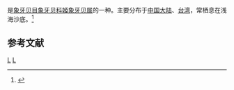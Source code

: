 {{noteTA
|T=zh-cn:喇叭角贝; zh-tw:條紋姬象牙貝;
|1=zh-cn:喇叭角贝; zh-tw:條紋姬象牙貝;
}}
{{Speciesbox
| taxon = Graptacme buccinulum
| binomial_authority = (Gould, 1859)
}}
{{地區名稱|start=学名：''{{lang|la|Graptacme buccinulum}}''|cn=喇叭角贝|tw=條紋姬象牙貝|as=称}}是[[象牙贝目|象牙贝目]][[象牙贝科|象牙贝科]][[姬象牙贝属|姬象牙贝属]]的一种。主要分布于[[中国大陆|中国大陆]]、[[台湾|台湾]]，常栖息在浅海沙底。<ref>{{cite web|url=http://shell.sinica.edu.tw/chinese/shellbase_detail.php?science_no=3457|title=国际贝库：喇叭角贝|publisher=台湾贝类资料库|accessdate=2009-08-11|archive-date=2016-03-04|archive-url=https://web.archive.org/web/20160304104545/http://shell.sinica.edu.tw/chinese/shellbase_detail.php?science_no=3457|dead-url=no}}</ref>

== 参考文献 ==
{{reflist}}
{{Taxonbar|from=Q10923488}}

[[Category:姬象牙贝属|L]]
[[Category:_1859年描述的动物|L]]